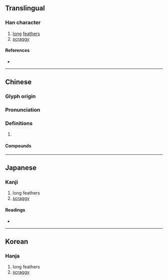 {{also|毵}}
{{character info/new}}
==Translingual==

===Han character===
{{Han char|rn=82|rad=毛|as=11|sn=15|four=22214|canj=IHHQU|ids=⿰參毛}}

# [[long]] [[feather]]s
# [[scraggy]]

====References====
* {{Han ref|kx=0595.370|dkj=16942|dj=0987.150|hdz=32005.130|uh=6BFF|ud=27647|bh=E5F7|bd=58871}}

----

==Chinese==
{{zh-forms|s=毵}}

===Glyph origin===
{{Han etym}}

===Pronunciation===
{{zh-pron
|m=sān
|c=saam1
|mc=y
|oc=y
|ma=
|cat=n,a
}}

===Definitions===
{{zh-hanzi}}

# {{rfdef|lang=zh}}

====Compounds====
{{zh-der|毿毿|㲯毿}}

----

==Japanese==

===Kanji===
{{ja-kanji|grade=|rs=毛11}}

# long feathers
# [[scraggy]]

====Readings====
* {{ja-readings|on=[[さん]] (san)|kun=[[けがながい]] (keganagai)}}

----

==Korean==

===Hanja===
{{ko-hanja|hangeul=삼|eumhun=|rv=sam|mr=sam|y=sam}}

# long feathers
# [[scraggy]]